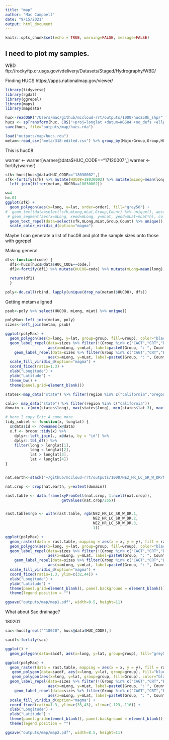 ```yaml
---
title: "map"
author: "Mac Campbell"
date: "9/15/2021"
output: html_document
---
```


```r
knitr::opts_chunk$set(echo = TRUE, warning=FALSE, message=FALSE)
```

## I need to plot my samples.

WBD ftp://rockyftp.cr.usgs.gov/vdelivery/Datasets/Staged/Hydrography/WBD/

Finding HUCS  https://apps.nationalmap.gov/viewer/


```r
library(tidyverse)
library(rgdal)
library(ggrepel)
library(maps)
library(mapdata)

```

```r
huc<-readOGR("/Users/mac/github/mccloud-rrt/outputs/1000/huc250k_shp/","huc250k")
hucs <- spTransform(huc, CRS("+proj=longlat +datum=WGS84 +no_defs +ellps=WGS84 +towgs84=0,0,0"))
save(hucs, file="outputs/map/hucs.rda")
```

```r
load("outputs/map/hucs.rda")
metam<-read_csv("meta/318-edited.csv") %>% group_by(MajorGroup,Group,HUC08) %>% summarize(Count=n())
```


This is huc08

warner <- warner[warner@data$HUC_CODE=="17120007",]
warner <- fortify(warner)

```r
sfk<-hucs[hucs@data$HUC_CODE=="18030002",]
sfk<-fortify(sfk) %>% mutate(HUC08=18030002) %>% mutate(mLong=mean(long), mLat=mean(lat)) %>%
  left_join(filter(metam, HUC08==18030002))

```

```r
w=4
h=.01
ggplot(sfk) +
  geom_polygon(aes(x=long, y=lat, order=order), fill="grey50") +
#  geom_text(data=select(sfk,mLong,mLat,Group,Count) %>% unique(), aes(x=mLong, y=mLat, label=paste0(Group,": ", Count), color=Group)) +
 # geom_segment(aes(x=mLong, xend=mLong, y=mLat, yend=mLat+mLat*h), color="white", size=w) +
  geom_text_repel(data=select(sfk,mLong,mLat,Group,Count) %>% unique(), aes(x=mLong, y=mLat, label=paste0(Group, ": ", Count), color=Group)) +
  scale_color_viridis_d(option="magma")
```


Maybe I can generate a list of huc08 and plot the sample sizes onto those with ggrepel

Making general.

```r
dfs<-function(code) {
  df1<-hucs[hucs@data$HUC_CODE==code,]
  df2<-fortify(df1) %>% mutate(HUC08=code) %>% mutate(mLong=mean(long), mLat=mean(lat)) 

  return(df2)
  }
```

```r
poly<-do.call(rbind, lapply(unique(drop_na(metam)$HUC08), dfs))
```
Getting metam aligned
```r
psub<-poly %>% select(HUC08, mLong, mLat) %>% unique()

polyMax<-left_join(metam, poly)
sizes<-left_join(metam, psub)
```

```r
ggplot(polyMax) +
  geom_polygon(aes(x=long, y=lat, group=group, fill=Group), color="black") +
  geom_label_repel(data=sizes %>% filter(!(Group %in% c("CAGT","CRT","EGLK"))), 
                   aes(x=mLong, y=mLat, label=paste0(Group, ": ", Count), fill=Group), color="black") +
    geom_label_repel(data=sizes %>% filter(Group %in% c("CAGT","CRT","EGLK")), 
                   aes(x=mLong, y=mLat, label=paste0(Group, ": ", Count), fill=Group), color="white") +
  scale_fill_viridis_d(option="magma") +
  coord_fixed(ratio=1.3) +
  xlab("Longitude") +
  ylab("Latitude") +
  theme_bw() +
  theme(panel.grid=element_blank())

```

```r

states<-map_data("state") %>% filter(region %in% c("california","oregon","nevada"))

cali<- map_data("state") %>% filter(region %in% c("california"))
domain <- c(min(states$long), max(states$long), min(states$lat-3), max(states$lat))

# here I copy Eric A some more
tidy_subset <- function(x, longlat) {
  x@data$id <- rownames(x@data)
  x.f <- broom::tidy(x) %>%
    dplyr::left_join(., x@data, by = "id") %>%
    dplyr::tbl_df() %>%
    filter(long > longlat[1],
           long < longlat[2],
           lat > longlat[3],
           lat < longlat[4])
}


nat.earth<-stack("~/github/mccloud-rrt/outputs/1000/NE2_HR_LC_SR_W_DR/NE2_HR_LC_SR_W_DR.tif")

nat.crop <- crop(nat.earth, y=extent(domain))

rast.table <- data.frame(xyFromCell(nat.crop, 1:ncell(nat.crop)),
                         getValues(nat.crop/255))


rast.table$rgb <- with(rast.table, rgb(NE2_HR_LC_SR_W_DR.1,
                                       NE2_HR_LC_SR_W_DR.2,
                                       NE2_HR_LC_SR_W_DR.3,
                                       1))
```

```r
ggplot(polyMax) +
  geom_raster(data = rast.table, mapping = aes(x = x, y = y), fill = rast.table$rgb, interpolate = TRUE) +
  geom_polygon(aes(x=long, y=lat, group=group, fill=Group), color="black") +
  geom_label_repel(data=sizes %>% filter(!(Group %in% c("CAGT","CRT","EGLK"))), 
                   aes(x=mLong, y=mLat, label=paste0(Group, ": ", Count), fill=Group)) +
    geom_label_repel(data=sizes %>% filter(Group %in% c("CAGT","CRT","EGLK")), 
                   aes(x=mLong, y=mLat, label=paste0(Group, ": ", Count), fill=Group), color="white") +
  scale_fill_viridis_d(option="magma") +
  coord_fixed(ratio=1.3, ylim=c(32,44)) +
  xlab("Longitude") +
  ylab("Latitude") +
  theme(panel.grid=element_blank(), panel.background = element_blank()) +
  theme(legend.position = "")

ggsave("outputs/map/map1.pdf", width=8.5, height=11)

```

What about Sac drainage?

180201

```r
sac<-hucs[grepl("^18020", hucs@data$HUC_CODE),]

sacdf<-fortify(sac)

ggplot() +
  geom_polygon(data=sacdf, aes(x=long, y=lat, group=group), fill="grey50", size=0)
```
```r
ggplot(polyMax) +
  geom_raster(data = rast.table, mapping = aes(x = x, y = y), fill = rast.table$rgb, interpolate = TRUE) +
   geom_polygon(data=sacdf, aes(x=long, y=lat, group=group), fill="blue", alpha=0.25, size=0) +
   geom_polygon(aes(x=long, y=lat, group=group, fill=Group), color="black", alpha=0.5) +
  geom_label_repel(data=sizes %>% filter(!(Group %in% c("CAGT","CRT","EGLK"))), 
                   aes(x=mLong, y=mLat, label=paste0(Group, ": ", Count), fill=Group)) +
    geom_label_repel(data=sizes %>% filter(Group %in% c("CAGT","CRT","EGLK")), 
                   aes(x=mLong, y=mLat, label=paste0(Group, ": ", Count), fill=Group), color="white") +
  scale_fill_viridis_d(option="magma") +
  coord_fixed(ratio=1.3, ylim=c(33,43), xlim=c(-123,-116)) +
  xlab("Longitude") +
  ylab("Latitude") +
  theme(panel.grid=element_blank(), panel.background = element_blank()) +
  theme(legend.position = "") 

ggsave("outputs/map/map2.pdf", width=8.5, height=11)

```
